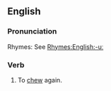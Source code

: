 ==English==

===Pronunciation===
Rhymes: See [[Rhymes:English:-uː]]
===Verb===
{{en-verb}}

# To [[chew]] again.